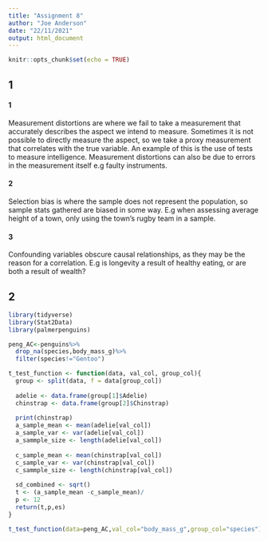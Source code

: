 ```yaml
---
title: "Assignment 8"
author: "Joe Anderson"
date: "22/11/2021"
output: html_document
---
```


```r
knitr::opts_chunk$set(echo = TRUE)
```


## 1

#### 1 
Measurement distortions are where we fail to take a measurement that accurately describes the aspect we intend to measure. Sometimes it is not possible to directly measure the aspect, so we take a proxy measurement that correlates with the true variable. An example of this is the use of tests to measure intelligence. Measurement distortions can also be due to errors in the measurement itself e.g faulty instruments.

#### 2 
Selection bias is where the sample does not represent the population, so sample stats gathered are biased in some way. E.g when assessing average height of a town, only using the town's rugby team in a sample.

#### 3
Confounding variables obscure causal relationships, as they may be the reason for a correlation. E.g is longevity a result of healthy eating, or are both a result of wealth?

## 2

```r
library(tidyverse)
library(Stat2Data)
library(palmerpenguins)

peng_AC<-penguins%>%
  drop_na(species,body_mass_g)%>%
  filter(species!="Gentoo")

```

```r
t_test_function <- function(data, val_col, group_col){
  group <- split(data, f = data[group_col])
  
  adelie <- data.frame(group[1]$Adelie)
  chinstrap <- data.frame(group[2]$Chinstrap)
  
  print(chinstrap)
  a_sample_mean <- mean(adelie[val_col])
  a_sample_var <- var(adelie[val_col])
  a_sammple_size <- length(adelie[val_col])
  
  c_sample_mean <- mean(chinstrap[val_col])
  c_sample_var <- var(chinstrap[val_col])
  c_sammple_size <- length(chinstrap[val_col])
  
  sd_combined <- sqrt()
  t <- (a_sample_mean -c_sample_mean)/
  p <- 12
  return(t,p,es)
}

t_test_function(data=peng_AC,val_col="body_mass_g",group_col="species")

```

